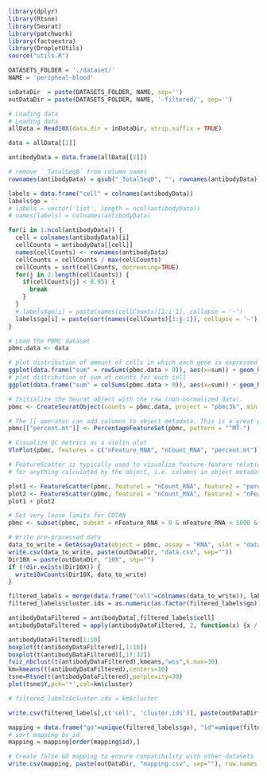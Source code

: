 ```r
library(dplyr)
library(Rtsne)
library(Seurat)
library(patchwork)
library(factoextra)
library(DropletUtils)
source("utils.R")

DATASETS_FOLDER = './dataset/'
NAME = 'peripheal-blood'

inDataDir  = paste(DATASETS_FOLDER, NAME, sep='')
outDataDir = paste(DATASETS_FOLDER, NAME, '-filtered/', sep='') 
```

```r
# Loading data
# Loading data
allData = Read10X(data.dir = inDataDir, strip.suffix = TRUE)

data = allData[[1]]

antibodyData = data.frame(allData[[2]])
```

```r
# remove `_TotalSeqB` from column names
rownames(antibodyData) = gsub("_TotalSeqB", "", rownames(antibodyData))

labels = data.frame("cell" = colnames(antibodyData))
labels$go = ''
# labels = vector('list', length = ncol(antibodyData))
# names(labels) = colnames(antibodyData)
```

```r
for(i in 1:ncol(antibodyData)) {
  cell = colnames(antibodyData)[i]
  cellCounts = antibodyData[[cell]]
  names(cellCounts) <- rownames(antibodyData)
  cellCounts = cellCounts / max(cellCounts)
  cellCounts = sort(cellCounts, decreasing=TRUE)
  for(j in 2:length(cellCounts)) {
    if(cellCounts[j] < 0.95) {
      break
    }
  }
  # labels$go[i] = paste(names(cellCounts)[1:i-1], collapse = '~')
  labels$go[i] = paste(sort(names(cellCounts)[1:j-1]), collapse = '~')
}
```

```r
# Load the PBMC dataset
pbmc.data <- data
```

```r
# plot distribution of amount of cells in which each gene is expressed
ggplot(data.frame("sum" = rowSums(pbmc.data > 0)), aes(x=sum)) + geom_histogram()
# plot distribution of sum of counts for each cell
ggplot(data.frame("sum" = colSums(pbmc.data > 0)), aes(x=sum)) + geom_histogram()
```

```r
# Initialize the Seurat object with the raw (non-normalized data).
pbmc <- CreateSeuratObject(counts = pbmc.data, project = "pbmc3k", min.cells = 3, min.features = 100)
```

```r
# The [[ operator can add columns to object metadata. This is a great place to stash QC stats
pbmc[["percent.mt"]] <- PercentageFeatureSet(pbmc, pattern = "^MT-")
```

```r
# Visualize QC metrics as a violin plot
VlnPlot(pbmc, features = c("nFeature_RNA", "nCount_RNA", "percent.mt"), ncol = 3)
```
```r
# FeatureScatter is typically used to visualize feature-feature relationships, but can be used
# for anything calculated by the object, i.e. columns in object metadata, PC scores etc.

plot1 <- FeatureScatter(pbmc, feature1 = "nCount_RNA", feature2 = "percent.mt")
plot2 <- FeatureScatter(pbmc, feature1 = "nCount_RNA", feature2 = "nFeature_RNA")
plot1 + plot2
```

```r
# Set very loose limits for COTAN
pbmc <- subset(pbmc, subset = nFeature_RNA > 0 & nFeature_RNA < 5000 & percent.mt < 10)
```

```r
# Write pre-processed data
data_to_write = GetAssayData(object = pbmc, assay = "RNA", slot = "data")
write.csv(data_to_write, paste(outDataDir, "data.csv", sep=""))
Dir10X = paste(outDataDir, "10X", sep="")
if (!dir.exists(Dir10X)) {
  write10xCounts(Dir10X, data_to_write)
}
```

```r
filtered_labels = merge(data.frame("cell"=colnames(data_to_write)), labels)
filtered_labels$cluster.ids = as.numeric(as.factor(filtered_labels$go))
```

```r
antibodyDataFiltered = antibodyData[,filtered_labels$cell]
antibodyDataFiltered = apply(antibodyDataFiltered, 2, function(x) {​​​​​​x / max(x)}​​​​​​)

antibodyDataFiltered[1:10]
boxplot(t(antibodyDataFiltered)[,1:16])
boxplot(t(antibodyDataFiltered)[,17:32])
fviz_nbclust(t(antibodyDataFiltered),kmeans,"wss",k.max=30)
km=kmeans(t(antibodyDataFiltered),centers=10)
tsne=Rtsne(t(antibodyDataFiltered),perplexity=30)
plot(tsne$Y,pch='*',col=km$cluster)
```

```r
# filtered_labels$cluster.ids = km$cluster

write.csv(filtered_labels[,c('cell', 'cluster.ids')], paste(outDataDir, "labels.csv", sep=""), row.names = FALSE)

mapping = data.frame("go"=unique(filtered_labels$go), "id"=unique(filtered_labels$cluster.ids))
# sort mapping by id
mapping = mapping[order(mapping$id),]

# Create false GO mapping to ensure compatibility with other datasets
write.csv(mapping, paste(outDataDir, "mapping.csv", sep=""), row.names = FALSE)
```
